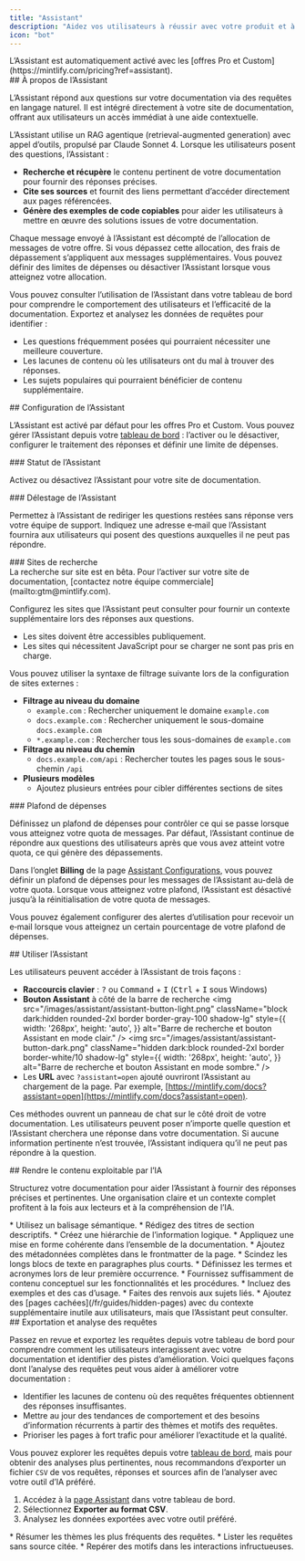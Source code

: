 ```yaml
---
title: "Assistant"
description: "Aidez vos utilisateurs à réussir avec votre produit et à trouver des réponses plus rapidement"
icon: "bot"
---
```


<Info>
  L’Assistant est automatiquement activé avec les [offres Pro et Custom](https://mintlify.com/pricing?ref=assistant).
</Info>

<div id="about-the-assistant">
  ## À propos de l’Assistant
</div>

L’Assistant répond aux questions sur votre documentation via des requêtes en langage naturel. Il est intégré directement à votre site de documentation, offrant aux utilisateurs un accès immédiat à une aide contextuelle.

L’Assistant utilise un RAG agentique (retrieval-augmented generation) avec appel d’outils, propulsé par Claude Sonnet 4. Lorsque les utilisateurs posent des questions, l’Assistant :

* **Recherche et récupère** le contenu pertinent de votre documentation pour fournir des réponses précises.
* **Cite ses sources** et fournit des liens permettant d’accéder directement aux pages référencées.
* **Génère des exemples de code copiables** pour aider les utilisateurs à mettre en œuvre des solutions issues de votre documentation.

Chaque message envoyé à l’Assistant est décompté de l’allocation de messages de votre offre. Si vous dépassez cette allocation, des frais de dépassement s’appliquent aux messages supplémentaires. Vous pouvez définir des limites de dépenses ou désactiver l’Assistant lorsque vous atteignez votre allocation.

Vous pouvez consulter l’utilisation de l’Assistant dans votre tableau de bord pour comprendre le comportement des utilisateurs et l’efficacité de la documentation. Exportez et analysez les données de requêtes pour identifier :

* Les questions fréquemment posées qui pourraient nécessiter une meilleure couverture.
* Les lacunes de contenu où les utilisateurs ont du mal à trouver des réponses.
* Les sujets populaires qui pourraient bénéficier de contenu supplémentaire.

<div id="configuring-the-assistant">
  ## Configuration de l’Assistant
</div>

L’Assistant est activé par défaut pour les offres Pro et Custom. Vous pouvez gérer l’Assistant depuis votre [tableau de bord](https://dashboard.mintlify.com/products/assistant/settings) : l’activer ou le désactiver, configurer le traitement des réponses et définir une limite de dépenses.

<div id="assistant-status">
  ### Statut de l’Assistant
</div>

Activez ou désactivez l’Assistant pour votre site de documentation.

<div id="assistant-deflection">
  ### Délestage de l’Assistant
</div>

Permettez à l’Assistant de rediriger les questions restées sans réponse vers votre équipe de support. Indiquez une adresse e‑mail que l’Assistant fournira aux utilisateurs qui posent des questions auxquelles il ne peut pas répondre.

<div id="search-sites">
  ### Sites de recherche
</div>

<Note>
  La recherche sur site est en bêta. Pour l’activer sur votre site de documentation, [contactez notre équipe commerciale](mailto:gtm@mintlify.com).
</Note>

Configurez les sites que l’Assistant peut consulter pour fournir un contexte supplémentaire lors des réponses aux questions.

* Les sites doivent être accessibles publiquement.
* Les sites qui nécessitent JavaScript pour se charger ne sont pas pris en charge.

Vous pouvez utiliser la syntaxe de filtrage suivante lors de la configuration de sites externes :

* **Filtrage au niveau du domaine**
  * `example.com` : Rechercher uniquement le domaine `example.com`
  * `docs.example.com` : Rechercher uniquement le sous-domaine `docs.example.com`
  * `*.example.com` : Rechercher tous les sous-domaines de `example.com`
* **Filtrage au niveau du chemin**
  * `docs.example.com/api` : Rechercher toutes les pages sous le sous-chemin `/api`
* **Plusieurs modèles**
  * Ajoutez plusieurs entrées pour cibler différentes sections de sites

<div id="spend-limit">
  ### Plafond de dépenses
</div>

Définissez un plafond de dépenses pour contrôler ce qui se passe lorsque vous atteignez votre quota de messages. Par défaut, l’Assistant continue de répondre aux questions des utilisateurs après que vous avez atteint votre quota, ce qui génère des dépassements.

Dans l’onglet **Billing** de la page [Assistant Configurations](https://dashboard.mintlify.com/products/assistant/settings), vous pouvez définir un plafond de dépenses pour les messages de l’Assistant au-delà de votre quota. Lorsque vous atteignez votre plafond, l’Assistant est désactivé jusqu’à la réinitialisation de votre quota de messages.

Vous pouvez également configurer des alertes d’utilisation pour recevoir un e‑mail lorsque vous atteignez un certain pourcentage de votre plafond de dépenses.

<div id="using-the-assistant">
  ## Utiliser l’Assistant
</div>

Les utilisateurs peuvent accéder à l’Assistant de trois façons :

* **Raccourcis clavier** : <kbd>?</kbd> ou <kbd>Command</kbd> + <kbd>I</kbd> (<kbd>Ctrl</kbd> + <kbd>I</kbd> sous Windows)
* **Bouton Assistant** à côté de la barre de recherche
  <img
    src="/images/assistant/assistant-button-light.png"
    className="block dark:hidden rounded-2xl border border-gray-100 shadow-lg"
    style={{
    width: '268px',
    height: 'auto',
  }}
    alt="Barre de recherche et bouton Assistant en mode clair."
  />
  <img
    src="/images/assistant/assistant-button-dark.png"
    className="hidden dark:block rounded-2xl border border-white/10 shadow-lg"
    style={{
    width: '268px',
    height: 'auto',
  }}
    alt="Barre de recherche et bouton Assistant en mode sombre."
  />
* Les **URL** avec `?assistant=open` ajouté ouvriront l’Assistant au chargement de la page. Par exemple, [https://mintlify.com/docs?assistant=open](https://mintlify.com/docs?assistant=open).

Ces méthodes ouvrent un panneau de chat sur le côté droit de votre documentation. Les utilisateurs peuvent poser n’importe quelle question et l’Assistant cherchera une réponse dans votre documentation. Si aucune information pertinente n’est trouvée, l’Assistant indiquera qu’il ne peut pas répondre à la question.

<div id="making-content-ai-ingestible">
  ## Rendre le contenu exploitable par l’IA
</div>

Structurez votre documentation pour aider l’Assistant à fournir des réponses précises et pertinentes. Une organisation claire et un contexte complet profitent à la fois aux lecteurs et à la compréhension de l’IA.

<Card title="Structure et organisation">
  * Utilisez un balisage sémantique.
  * Rédigez des titres de section descriptifs.
  * Créez une hiérarchie de l’information logique.
  * Appliquez une mise en forme cohérente dans l’ensemble de la documentation.
  * Ajoutez des métadonnées complètes dans le frontmatter de la page.
  * Scindez les longs blocs de texte en paragraphes plus courts.
</Card>

<Card title="Contexte">
  * Définissez les termes et acronymes lors de leur première occurrence.
  * Fournissez suffisamment de contenu conceptuel sur les fonctionnalités et les procédures.
  * Incluez des exemples et des cas d’usage.
  * Faites des renvois aux sujets liés.
  * Ajoutez des [pages cachées](/fr/guides/hidden-pages) avec du contexte supplémentaire inutile aux utilisateurs, mais que l’Assistant peut consulter.
</Card>

<div id="exporting-and-analyzing-queries">
  ## Exportation et analyse des requêtes
</div>

Passez en revue et exportez les requêtes depuis votre tableau de bord pour comprendre comment les utilisateurs interagissent avec votre documentation et identifier des pistes d’amélioration. Voici quelques façons dont l’analyse des requêtes peut vous aider à améliorer votre documentation :

* Identifier les lacunes de contenu où des requêtes fréquentes obtiennent des réponses insuffisantes.
* Mettre au jour des tendances de comportement et des besoins d’information récurrents à partir des thèmes et motifs des requêtes.
* Prioriser les pages à fort trafic pour améliorer l’exactitude et la qualité.

Vous pouvez explorer les requêtes depuis votre [tableau de bord](https://dashboard.mintlify.com/products/assistant), mais pour obtenir des analyses plus pertinentes, nous recommandons d’exporter un fichier `CSV` de vos requêtes, réponses et sources afin de l’analyser avec votre outil d’IA préféré.

1. Accédez à la [page Assistant](https://dashboard.mintlify.com/products/assistant) dans votre tableau de bord.
2. Sélectionnez **Exporter au format CSV**.
3. Analysez les données exportées avec votre outil préféré.

<Card title="Exemples d’invites d’analyse">
  * Résumer les thèmes les plus fréquents des requêtes.
  * Lister les requêtes sans source citée.
  * Repérer des motifs dans les interactions infructueuses.
</Card>